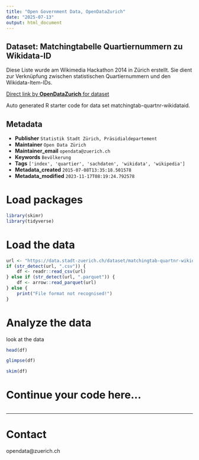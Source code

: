 ```yaml
---
title: "Open Government Data, OpenDataZurich"
date: "2025-07-13"
output: html_document
---
```


## Dataset: Matchingtabelle Quartiernummern zu Wikidata-ID

Diese Liste wurde am Wikimedia Hackathon 2014 in Zürich erstellt. Sie dient zur Verknüpfung zwischen statistischen Quartiernummern und den Wikidata-Item-IDs.



[Direct link by **OpenDataZurich** for dataset](https://data.stadt-zuerich.ch/dataset/matchingtab-quartnr-wikidataid)

Auto generated R starter code for data set matchingtab-quartnr-wikidataid.

## Metadata

- **Publisher** `Statistik Stadt Zürich, Präsidialdepartement`
- **Maintainer** `Open Data Zürich`
- **Maintainer_email** `opendata@zuerich.ch`
- **Keywords** `Bevölk­erung`
- **Tags** `['index', 'quartier', 'sachdaten', 'wikidata', 'wikipedia']`
- **Metadata_created** `2015-07-08T13:35:18.501578`
- **Metadata_modified** `2023-11-17T08:19:24.792578`


# Load packages

```r
library(skimr)
library(tidyverse)
```

# Load the data

```r
url <- "https://data.stadt-zuerich.ch/dataset/matchingtab-quartnr-wikidataid/download/matchingIDs_AdminID-WikidataID.csv"
if (str_detect(url, ".csv")) {
    df <- readr::read_csv(url)
} else if (str_detect(url, ".parquet")) {
    df <- arrow::read_parquet(url)
} else {
    print("File format not recognised!")
}
```

# Analyze the data

look at the data
```r
head(df)
```

```r
glimpse(df)
```

```r
skim(df)
```

# Continue your code here...

```r

```

------------------------------------------------------------------------

# Contact

opendata@zuerich.ch
